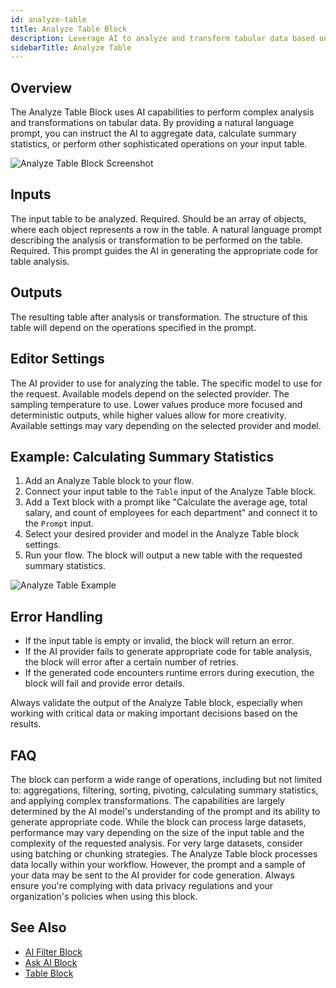 ```yaml
---
id: analyze-table
title: Analyze Table Block
description: Leverage AI to analyze and transform tabular data based on natural language prompts
sidebarTitle: Analyze Table
---
```


## Overview

The Analyze Table Block uses AI capabilities to perform complex analysis and transformations on tabular data. By providing a natural language prompt, you can instruct the AI to aggregate data, calculate summary statistics, or perform other sophisticated operations on your input table.

<Frame>
  <img src="/images/analyze-table-block.png" alt="Analyze Table Block Screenshot" />
</Frame>

## Inputs

<ParamField path="Table" type="object[]">
  The input table to be analyzed. Required. Should be an array of objects, where each object represents a row in the table.
</ParamField>

<ParamField path="Prompt" type="string">
  A natural language prompt describing the analysis or transformation to be performed on the table. Required. This prompt guides the AI in generating the appropriate code for table analysis.
</ParamField>

## Outputs

<ResponseField name="Result Table" type="object[]">
  The resulting table after analysis or transformation. The structure of this table will depend on the operations specified in the prompt.
</ResponseField>

## Editor Settings

<ParamField path="Provider" type="string" default="OpenAI">
  The AI provider to use for analyzing the table.
</ParamField>

<ParamField path="Model" type="string" default="GPT-3.5-turbo">
  The specific model to use for the request. Available models depend on the selected provider.
</ParamField>

<ParamField path="Temperature" type="number" default={0.7}>
  The sampling temperature to use. Lower values produce more focused and deterministic outputs, while higher values allow for more creativity.
</ParamField>

<Note>
  Available settings may vary depending on the selected provider and model.
</Note>

## Example: Calculating Summary Statistics

1. Add an Analyze Table block to your flow.
2. Connect your input table to the `Table` input of the Analyze Table block.
3. Add a Text block with a prompt like "Calculate the average age, total salary, and count of employees for each department" and connect it to the `Prompt` input.
4. Select your desired provider and model in the Analyze Table block settings.
5. Run your flow. The block will output a new table with the requested summary statistics.

<Frame>
  <img src="/images/analyze-table-example.png" alt="Analyze Table Example" />
</Frame>

## Error Handling

- If the input table is empty or invalid, the block will return an error.
- If the AI provider fails to generate appropriate code for table analysis, the block will error after a certain number of retries.
- If the generated code encounters runtime errors during execution, the block will fail and provide error details.

<Warning>
  Always validate the output of the Analyze Table block, especially when working with critical data or making important decisions based on the results.
</Warning>

## FAQ

<AccordionGroup>
  <Accordion title="What types of analysis can the Analyze Table block perform?">
    The block can perform a wide range of operations, including but not limited to: aggregations, filtering, sorting, pivoting, calculating summary statistics, and applying complex transformations. The capabilities are largely determined by the AI model's understanding of the prompt and its ability to generate appropriate code.
  </Accordion>

  <Accordion title="Can the Analyze Table block handle large datasets?">
    While the block can process large datasets, performance may vary depending on the size of the input table and the complexity of the requested analysis. For very large datasets, consider using batching or chunking strategies.
  </Accordion>

  <Accordion title="How does the block ensure data privacy and security?">
    The Analyze Table block processes data locally within your workflow. However, the prompt and a sample of your data may be sent to the AI provider for code generation. Always ensure you're complying with data privacy regulations and your organization's policies when using this block.
  </Accordion>
</AccordionGroup>

## See Also

- [AI Filter Block](/block-reference/ai/ai-filter)
- [Ask AI Block](/block-reference/ai/ask-ai)
- [Table Block](/block-reference/data/table)
